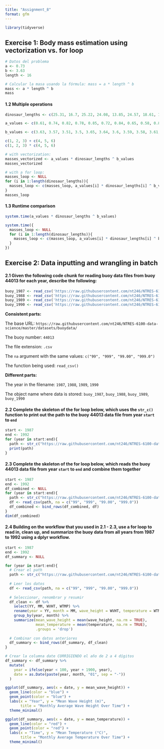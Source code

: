 ```yaml
---
title: "Assignment_8"
format: gfm
---
```


```r
library(tidyverse)
```

## **Exercise 1: Body mass estimation using vectorization vs. for loop**

```r
# Datos del problema
a <- 0.73
b <- 3.63
length <- 16
```

```r
# Calcular la masa usando la fórmula: mass = a * length ^ b
mass <- a * length ^ b
mass
```

#### **1.2 Multiple operations**

```r
dinosaur_lengths <- c(25.31, 16.7, 25.22, 24.08, 13.85, 24.57, 18.61, 17.79, 26.31, 15.02, 13.42, 16.4, 22.75, 23.68, 21.93, 17.33, 14.74, 21.52, 30.51, 10.98, 20.2, 16.1, 19.1, 13.65, 14.23, 26.76, 25.51, 26.03, 24.89, 18.49, 18.93, 25.46, 23.54, 11.81, 10.66, 30.36, 14.2, 21.34, 21.3, 23.46, 20.77, 17.27, 31, 17.66, 26.02, 16.02, 15.1, 26.05, 22.6, 23.22, 10.35, 21.14, 17.91, 15.35, 13.91, 26.17, 24.89, 16.86, 22.11, 27.07, 14.31, 12.02, 9.82, 19.85, 28.61, 22.57, 13.43, 10.41, 23.26, 22.65, 18.91, 26.58, 12.71, 9.34, 23.97, 22.89, 24.71, 10.73, 20.88, 18.67, 13.26, 16.38, 21.24, 13.39, 21.2, 21.36, 16.49, 26.13, 20.04, 18.9, 16.71, 24.74, 19.98, 18.05, 12.95, 22.64, 16.03, 11.21, 22.48, 20.48, 25.76, 12.01, 17.86, 17.12, 25.34, 22.18, 20.95, 21.17, 14.52, 20.82, 17.87, 27.45, 29.99, 31.3, 24.68, 22.55, 18.13, 18.97, 23.3, 18.66, 19.9, 25.52, 19.89, 24.7, 18.25, 24.53, 23.47, 16.26, 15.08, 19.67, 24.12, 26.03, 29.29, 16.65, 21.55, 22.44, 17.65, 24.67, 23.38, 18.18, 20.5, 25.62, 18.99, 13.3, 16.55, 29.76, 13.74, 25.04, 19.42, 26.29, 10.71, 22.19, 20.03, 23.14, 14.28, 18.93, 27.57, 16.3, 16.05, 23.26, 25.09, 16.97, 22.75, 16.62, 28.7, 20.82, 26.79, 20.75, 28.74, 19.59, 22.94, 24.51, 18.09, 16.91, 16.53, 20.89, 29.85, 12.89, 21.01, 19.41, 23.43, 21.13, 24.58, 23.22, 11.93, 22.36, 22.04, 27.25, 24.24, 11.39, 22.62, 24.38, 21.95, 17, 30.64, 29.53, 25.13, 20.21, 17.51, 26.25)

a_values <- c(0.61, 0.74, 0.82, 0.78, 0.85, 0.72, 0.84, 0.65, 0.58, 0.82, 0.78, 0.8, 0.69, 0.65, 0.75, 0.72, 0.7, 0.7, 0.65, 0.77, 0.67, 0.86, 0.63, 0.6, 0.67, 0.57, 0.63, 0.72, 0.78, 0.91, 0.67, 0.81, 0.73, 0.8, 0.54, 0.77, 0.86, 0.81, 0.9, 0.68, 0.58, 0.8, 0.72, 0.67, 0.84, 0.63, 0.82, 0.61, 0.74, 0.83, 0.88, 0.66, 0.8, 0.72, 0.75, 0.58, 0.78, 0.76, 0.76, 0.77, 0.91, 0.57, 0.73, 0.87, 0.78, 0.72, 0.73, 0.89, 0.52, 0.87, 0.7, 0.67, 0.7, 0.81, 0.75, 0.7, 0.79, 0.83, 0.57, 0.88, 0.79, 0.77, 0.83, 0.69, 0.69, 0.91, 0.86, 0.66, 0.67, 0.88, 0.78, 0.82, 0.72, 0.86, 0.8, 0.69, 0.7, 0.68, 0.71, 0.83, 0.8, 0.64, 0.68, 0.51, 0.78, 0.8, 0.71, 0.73, 0.88, 0.83, 0.76, 0.95, 0.84, 0.75, 0.85, 0.79, 0.64, 0.94, 0.83, 0.64, 0.83, 0.8, 0.62, 0.79, 0.72, 0.8, 0.63, 0.79, 0.88, 0.64, 0.77, 0.85, 0.93, 0.85, 0.9, 0.83, 0.88, 0.95, 0.64, 0.78, 0.82, 0.77, 0.53, 0.96, 0.78, 0.66, 0.76, 0.69, 0.74, 0.64, 0.79, 1.05, 0.59, 0.82, 0.73, 0.64, 0.8, 0.86, 0.95, 0.95, 0.64, 0.87, 0.75, 0.59, 0.73, 0.7, 0.7, 0.8, 0.79, 0.75, 0.76, 0.64, 0.77, 0.64, 0.78, 0.75, 0.85, 0.75, 0.87, 0.72, 0.7, 0.62, 0.64, 0.79, 0.63, 0.71, 0.79, 0.66, 0.86, 0.93, 0.39, 0.62, 0.73, 0.7, 0.69, 0.7, 0.72, 0.81, 0.77, 0.57)

b_values <- c(3.63, 3.57, 3.51, 3.5, 3.65, 3.64, 3.6, 3.59, 3.58, 3.61, 3.55, 3.61, 3.57, 3.61, 3.62, 3.62, 3.57, 3.6, 3.56, 3.59, 3.63, 3.61, 3.59, 3.66, 3.54, 3.59, 3.56, 3.65, 3.58, 3.6, 3.66, 3.58, 3.64, 3.62, 3.59, 3.65, 3.56, 3.64, 3.6, 3.52, 3.56, 3.63, 3.59, 3.63, 3.68, 3.65, 3.47, 3.49, 3.64, 3.65, 3.64, 3.6, 3.61, 3.66, 3.62, 3.6, 3.67, 3.62, 3.65, 3.57, 3.53, 3.55, 3.66, 3.51, 3.51, 3.64, 3.62, 3.65, 3.59, 3.68, 3.51, 3.63, 3.59, 3.56, 3.57, 3.66, 3.56, 3.63, 3.61, 3.62, 3.7, 3.63, 3.57, 3.58, 3.6, 3.57, 3.58, 3.58, 3.55, 3.49, 3.71, 3.56, 3.6, 3.59, 3.56, 3.65, 3.65, 3.65, 3.58, 3.57, 3.57, 3.57, 3.52, 3.53, 3.75, 3.68, 3.56, 3.71, 3.57, 3.58, 3.58, 3.57, 3.64, 3.56, 3.63, 3.53, 3.6, 3.7, 3.64, 3.62, 3.59, 3.59, 3.57, 3.58, 3.56, 3.61, 3.6, 3.59, 3.63, 3.63, 3.61, 3.62, 3.59, 3.49, 3.53, 3.58, 3.66, 3.59, 3.69, 3.65, 3.59, 3.67, 3.59, 3.64, 3.61, 3.53, 3.54, 3.49, 3.68, 3.63, 3.64, 3.62, 3.7, 3.69, 3.59, 3.58, 3.61, 3.56, 3.72, 3.58, 3.64, 3.57, 3.72, 3.6, 3.49, 3.63, 3.55, 3.58, 3.62, 3.63, 3.65, 3.57, 3.7, 3.59, 3.64, 3.59, 3.69, 3.5, 3.6, 3.61, 3.56, 3.64, 3.58, 3.62, 3.63, 3.56, 3.66, 3.63, 3.49, 3.54, 3.73, 3.61, 3.47, 3.53, 3.68, 3.63, 3.63, 3.59, 3.52, 3.62)
```

```r
c(1, 2, 3) + c(4, 5, 6)
c(1, 2, 3) * c(4, 5, 6)
```

```r
# with vectorization:
masses_vectorized <- a_values * dinosaur_lengths ^ b_values
masses_vectorized
```

```r
# with a for loop:
masses_loop <- NULL
for (i in 1:length(dinosaur_lengths)){
  masses_loop <- c(masses_loop, a_values[i] * dinosaur_lengths[i] ^ b_values[i])
}
masses_loop
```

#### **1.3 Runtime comparison**

```r
system.time(a_values * dinosaur_lengths ^ b_values)
```

```r
system.time({
  masses_loop <- NULL
  for (i in 1:length(dinosaur_lengths)){
    masses_loop <- c(masses_loop, a_values[i] * dinosaur_lengths[i] ^ b_values[i])
  }
})
```

## **Exercise 2: Data inputting and wrangling in batch**

#### **2.1 Given the following code chunk for reading buoy data files from buoy 44013 for each year, describe the following:**

```r
buoy_1987 <- read_csv('https://raw.githubusercontent.com/nt246/NTRES-6100-data-science/master/datasets/buoydata/44013_1987.csv', na = c("99", "999", "99.00", "999.0"))
buoy_1988 <- read_csv('https://raw.githubusercontent.com/nt246/NTRES-6100-data-science/master/datasets/buoydata/44013_1988.csv', na = c("99", "999", "99.00", "999.0"))
buoy_1989 <- read_csv('https://raw.githubusercontent.com/nt246/NTRES-6100-data-science/master/datasets/buoydata/44013_1989.csv', na = c("99", "999", "99.00", "999.0"))
buoy_1990 <- read_csv('https://raw.githubusercontent.com/nt246/NTRES-6100-data-science/master/datasets/buoydata/44013_1990.csv', na = c("99", "999", "99.00", "999.0"))
```

**Consistent parts:**

The base URL: `https://raw.githubusercontent.com/nt246/NTRES-6100-data-science/master/datasets/buoydata/`

The buoy number: `44013`

The file extension: `.csv`

The `na` argument with the same values: `c("99", "999", "99.00", "999.0")`

The function being used: `read_csv()`

**Different parts:**

The year in the filename: `1987`, `1988`, `1989`, `1990`

The object name where data is stored: `buoy_1987`, `buoy_1988`, `buoy_1989`, `buoy_1990`

#### **2.2 Complete the skeleton of the for loop below, which uses the `str_c()` function to print out the path to the buoy 44013 data file from year `start` to `end`**

```r
start <- 1987
end <- 1992
for (year in start:end){
  path <- str_c("https://raw.githubusercontent.com/nt246/NTRES-6100-data-science/master/datasets/buoydata/44013_", year, ".csv")
  print(path)
}
```

#### **2.3 Complete the skeleton of the for loop below, which reads the buoy 44013 data file from year `start` to `end` and combine them together**

```r
start <- 1987
end <- 1992
df_combined <- NULL
for (year in start:end){
  path <- str_c("https://raw.githubusercontent.com/nt246/NTRES-6100-data-science/master/datasets/buoydata/44013_", year, ".csv")
  df <- read_csv(path, na = c("99", "999", "99.00", "999.0"))
  df_combined <- bind_rows(df_combined, df)
}
dim(df_combined)
```

#### **2.4 Building on the workflow that you used in 2.1 - 2.3, use a for loop to read in, clean up, and summarize the buoy data from all years from 1987 to 1992 using a dplyr workflow.**

```r
start <- 1987
end <- 1992
df_summary <- NULL

for (year in start:end){
  # Crear el path
  path <- str_c("https://raw.githubusercontent.com/nt246/NTRES-6100-data-science/master/datasets/buoydata/44013_", year, ".csv")
  
  # Leer los datos
  df <- read_csv(path, na = c("99", "999", "99.00", "999.0"))
  
  # Seleccionar, renombrar y resumir
  df_clean <- df %>%
    select(YY, MM, WVHT, WTMP) %>%
    rename(year = YY, month = MM, wave_height = WVHT, temperature = WTMP) %>%
    group_by(year, month) %>%
    summarize(mean_wave_height = mean(wave_height, na.rm = TRUE),
              mean_temperature = mean(temperature, na.rm = TRUE),
              .groups = 'drop')
  
  # Combinar con datos anteriores
  df_summary <- bind_rows(df_summary, df_clean)
}

# Crear la columna date CORRIGIENDO el año de 2 a 4 dígitos
df_summary <- df_summary %>%
  mutate(
    year = ifelse(year < 100, year + 1900, year),
    date = as.Date(paste(year, month, "01", sep = "-"))
  )

```

```r
ggplot(df_summary, aes(x = date, y = mean_wave_height)) +
  geom_line(color = "blue") +
  geom_point(color = "blue") +
  labs(x = "Year", y = "Mean Wave Height (m)", 
       title = "Monthly Average Wave Height Over Time") +
  theme_minimal()

```

```r
ggplot(df_summary, aes(x = date, y = mean_temperature)) +
  geom_line(color = "red") +
  geom_point(color = "red") +
  labs(x = "Time", y = "Mean Temperature (°C)", 
       title = "Monthly Average Temperature Over Time") +
  theme_minimal()
```
